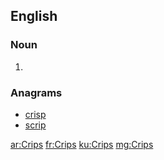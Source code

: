 ==English==

===Noun===
{{head|en|plural}}

# {{plural of|Crip|lang=en}}

===Anagrams===
* [[crisp#English|crisp]]
* [[scrip#English|scrip]]

[[ar:Crips]]
[[fr:Crips]]
[[ku:Crips]]
[[mg:Crips]]